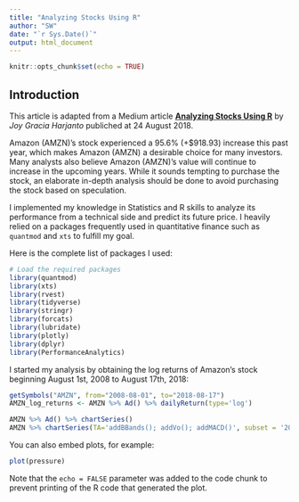 ```yaml
---
title: "Analyzing Stocks Using R"
author: "SW"
date: "`r Sys.Date()`"
output: html_document
---
```


```r
knitr::opts_chunk$set(echo = TRUE)
```

## Introduction

This article is adapted from a Medium article [**Analyzing Stocks Using R**](https://nbviewer.org/github/stevenkhwun/Analyzing-Stocks-Using-R/blob/main/Analyzing-Stocks-Using-R_Harjanto.pdf) by _Joy Gracia Harjanto_ publiched at 24 August 2018.

Amazon (AMZN)’s stock experienced a 95.6% (+$918.93) increase this past year,
which makes Amazon (AMZN) a desirable choice for many investors. Many analysts
also believe Amazon (AMZN)’s value will continue to increase in the upcoming years. While it sounds tempting to purchase the stock, an elaborate in-depth analysis should be done to avoid purchasing the stock based on speculation.

I implemented my knowledge in Statistics and R skills to analyze its performance from a technical side and predict its future price. I heavily relied on a packages frequently used in quantitative finance such as `quantmod` and `xts` to fulfill my goal.

Here is the complete list of packages I used:

```r
# Load the required packages
library(quantmod)
library(xts)
library(rvest)
library(tidyverse)
library(stringr)
library(forcats)
library(lubridate)
library(plotly)
library(dplyr)
library(PerformanceAnalytics)
```

I started my analysis by obtaining the log returns of Amazon’s stock beginning August 1st, 2008 to August 17th, 2018:

```r
getSymbols("AMZN", from="2008-08-01", to="2018-08-17")
AMZN_log_returns <- AMZN %>% Ad() %>% dailyReturn(type='log')
```

```r
AMZN %>% Ad() %>% chartSeries()
AMZN %>% chartSeries(TA='addBBands(); addVo(); addMACD()', subset = '2018')
```


You can also embed plots, for example:

```r
plot(pressure)
```

Note that the `echo = FALSE` parameter was added to the code chunk to prevent printing of the R code that generated the plot.
